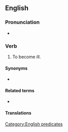 ==English==

===Pronunciation===
* {{audio|en|En-au-take ill.ogg|Audio (AU)}}

===Verb===
{{head|en|verb}}

# {{lb|en|intransitive|idiomatic}} To become ill.

====Synonyms====
* {{l|en|take sick}}

====Related terms====
* {{l|en|be taken ill}}

====Translations====
{{trans-see|to become ill|take sick}}

[[Category:English predicates]]